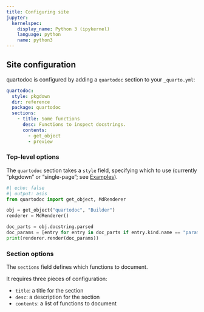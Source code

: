 ```yaml
---
title: Configuring site
jupyter:
  kernelspec:
    display_name: Python 3 (ipykernel)
    language: python
    name: python3
---
```


## Site configuration

quartodoc is configured by adding a `quartodoc` section to your `_quarto.yml`:

```yaml
quartodoc:
  style: pkgdown
  dir: reference
  package: quartodoc
  sections:
    - title: Some functions
      desc: Functions to inspect docstrings.
      contents:
        - get_object
        - preview
```

### Top-level options

The `quartodoc` section takes a `style` field, specifying which [](`quartodoc.Builder`)
to use (currently "pkgdown" or "single-page"; see [Examples](/examples/)).

```python
#| echo: false
#| output: asis
from quartodoc import get_object, MdRenderer

obj = get_object("quartodoc", "Builder")
renderer = MdRenderer()

doc_parts = obj.docstring.parsed
doc_params = [entry for entry in doc_parts if entry.kind.name == "parameters"][0]
print(renderer.render(doc_params))
```

### Section options

The `sections` field defines which functions to document.

It requires three pieces of configuration:

* `title`: a title for the section
* `desc`: a description for the section
* `contents`: a list of functions to document

